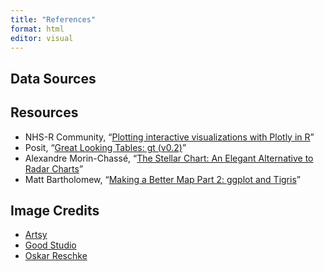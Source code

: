 ```yaml
---
title: "References"
format: html
editor: visual
---
```


## Data Sources

## Resources

-   NHS-R Community, "[Plotting interactive visualizations with Plotly in R](https://www.youtube.com/watch?v=WmofiOklux8){target="_blank"}"
-   Posit, "[Great Looking Tables: gt (v0.2)](https://posit.co/blog/great-looking-tables-gt-0-2/){target="_blank"}"
-   Alexandre Morin-Chassé, "[The Stellar Chart: An Elegant Alternative to Radar Charts](https://medium.com/nightingale/the-stellar-chart-an-elegant-alternative-to-radar-charts-ae6a6931a28e){target="_blank"}"
-   Matt Bartholomew, "[Making a Better Map Part 2: ggplot and Tigris](Making%20a%20Better%20Map%20ggplot%20and%20Tigris){target="_blank"}"

## 

## Image Credits

-   [Artsy](https://www.artsy.net/artwork/alphonse-mucha-reverie-3){target="_blank"}
-   [Good Studio](https://stock.adobe.com/images/solar-system-in-dotwork-style-planets-in-orbit-vintage-hand-dr/142591842){target="_blank"}
-   [Oskar Reschke](https://stock.adobe.com/Library/urn:aaid:sc:US:87e2f0ab-c799-49e7-8814-5a3e64dd8457?asset_id=539531316){target="_blank"}
